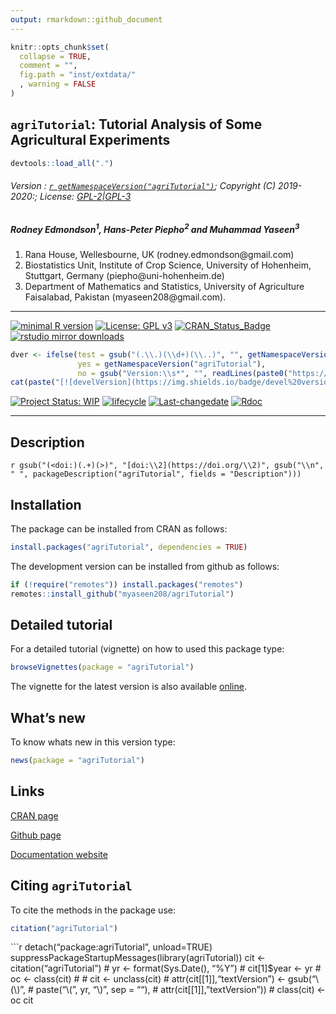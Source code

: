 ```yaml
---
output: rmarkdown::github_document
---
```


```r
knitr::opts_chunk$set(
  collapse = TRUE,
  comment = "",
  fig.path = "inst/extdata/"
  , warning = FALSE
)
```

## `agriTutorial`: Tutorial Analysis of Some Agricultural Experiments

```r
devtools::load_all(".")
```

###### Version : [`r getNamespaceVersion("agriTutorial")`](https://myaseen208.github.io/agriTutorial/); Copyright (C) 2019-2020:; License: [GPL-2|GPL-3](https://www.r-project.org/Licenses/)


##### *Rodney Edmondson*^1^, *Hans-Peter Piepho*^2^ and *Muhammad Yaseen*^3^
1. Rana House, Wellesbourne, UK (rodney.edmondson@gmail.com)
2. Biostatistics Unit, Institute of Crop Science, University of Hohenheim, Stuttgart, Germany (piepho@uni-hohenheim.de)
3. Department of Mathematics and Statistics, University of Agriculture Faisalabad, Pakistan (myaseen208@gmail.com).

***

[![minimal R version](https://img.shields.io/badge/R>%3D-3.5.0-6666ff.svg)](https://cran.r-project.org/)
[![License: GPL v3](https://img.shields.io/badge/License-GPL%20v3-blue.svg)](https://www.gnu.org/licenses/gpl-3.0)
[![CRAN_Status_Badge](https://www.r-pkg.org/badges/version-last-release/agriTutorial)](https://cran.r-project.org/package=agriTutorial)
[![rstudio mirror downloads](https://cranlogs.r-pkg.org/badges/grand-total/agriTutorial?color=green)](https://CRAN.R-project.org/package=agriTutorial)
<!-- [![packageversion](https://img.shields.io/badge/Package%20version-0.2.3.3-orange.svg)](https://github.com/myaseen208/agriTutorial) -->

```r
dver <- ifelse(test = gsub("(.\\.)(\\d+)(\\..)", "", getNamespaceVersion("agriTutorial")) != "",
               yes = getNamespaceVersion("agriTutorial"),
               no = gsub("Version:\\s*", "", readLines(paste0("https://raw.githubusercontent.com/", "myaseen208/agriTutorial", "/master/DESCRIPTION"))[grep("Version:", readLines(paste0("https://raw.githubusercontent.com/", "myaseen208/agriTutorial", "/master/DESCRIPTION")))]))
cat(paste("[![develVersion](https://img.shields.io/badge/devel%20version-", dver, "-orange.svg)](https://github.com/myaseen208/agriTutorial)", sep = ""))
```

<!-- [![GitHub Download Count](https://github-basic-badges.herokuapp.com/downloads/myaseen208/agriTutorial/total.svg)] -->
[![Project Status: WIP](http://www.repostatus.org/badges/latest/inactive.svg)](http://www.repostatus.org/#inactive)
[![lifecycle](https://img.shields.io/badge/lifecycle-stable-brightgreen.svg)](https://www.tidyverse.org/lifecycle/#stable)
[![Last-changedate](https://img.shields.io/badge/last%20change-`r gsub('-', '--', Sys.Date())`-yellowgreen.svg)](https://github.com/myaseen208/agriTutorial)
[![Rdoc](http://www.rdocumentation.org/badges/version/agriTutorial)](http://www.rdocumentation.org/packages/agriTutorial)

***

## Description
`r gsub("(<doi:)(.+)(>)", "[doi:\\2](https://doi.org/\\2)", gsub("\\n", " ", packageDescription("agriTutorial", fields = "Description")))`

## Installation
The package can be installed from CRAN as follows:

```r
install.packages("agriTutorial", dependencies = TRUE)
```



The development version can be installed from github as follows:

```r
if (!require("remotes")) install.packages("remotes")
remotes::install_github("myaseen208/agriTutorial")
```

## Detailed tutorial
For a detailed tutorial (vignette) on how to used this package type:

```r
browseVignettes(package = "agriTutorial")
```

The vignette for the latest version is also available [online](https://myaseen208.github.io/agriTutorial/articles/IntroagriTutorial.pdf).


## What's new
To know whats new in this version type:

```r
news(package = "agriTutorial")
```

## Links

[CRAN page](https://cran.r-project.org/package=agriTutorial)

[Github page](https://github.com/myaseen208/agriTutorial)

[Documentation website](https://myaseen208.github.io/agriTutorial/)



## Citing `agriTutorial`
To cite the methods in the package use:

```r
citation("agriTutorial")
```

```r
detach("package:agriTutorial", unload=TRUE)
suppressPackageStartupMessages(library(agriTutorial))
cit <- citation("agriTutorial")
# yr <- format(Sys.Date(), "%Y")
# cit[1]$year <- yr
# oc <- class(cit)
# 
# cit <- unclass(cit)
# attr(cit[[1]],"textVersion") <- gsub("\\(\\)",
#                                      paste("\\(", yr, "\\)", sep = ""),
#                                      attr(cit[[1]],"textVersion"))
# class(cit) <- oc
cit
